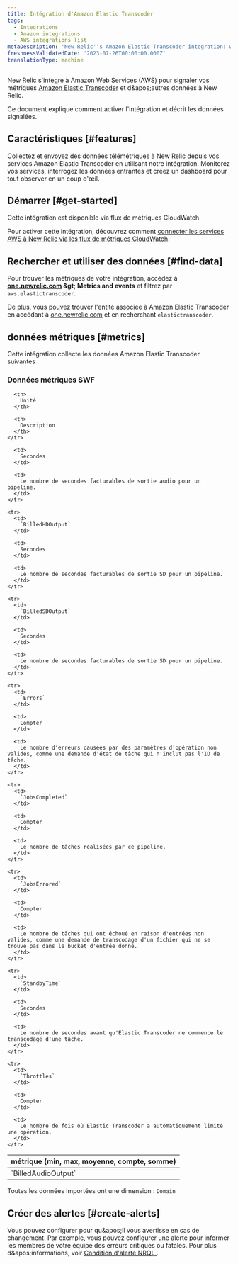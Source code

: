 ```yaml
---
title: Intégration d'Amazon Elastic Transcoder
tags:
  - Integrations
  - Amazon integrations
  - AWS integrations list
metaDescription: 'New Relic''s Amazon Elastic Transcoder integration: what data it reports and how to enable it.'
freshnessValidatedDate: '2023-07-26T00:00:00.000Z'
translationType: machine
---
```


New Relic s'intègre à Amazon Web Services (AWS) pour signaler vos métriques [Amazon Elastic Transcoder](https://aws.amazon.com/elastictranscoder/) et d&amp;apos;autres données à New Relic.

Ce document explique comment activer l'intégration et décrit les données signalées.

## Caractéristiques [#features]

Collectez et envoyez des données télémétriques à New Relic depuis vos services Amazon Elastic Transcoder en utilisant notre intégration. Monitorez vos services, interrogez les données entrantes et créez un dashboard pour tout observer en un coup d'œil.

## Démarrer [#get-started]

Cette intégration est disponible via flux de métriques CloudWatch.

Pour activer cette intégration, découvrez comment [connecter les services AWS à New Relic via les flux de métriques CloudWatch](/docs/infrastructure/amazon-integrations/connect/aws-metric-stream-setup/).

## Rechercher et utiliser des données [#find-data]

Pour trouver les métriques de votre intégration, accédez à <DNT>**[one.newrelic.com](https://one.newrelic.com/all-capabilities) &amp;gt; Metrics and events**</DNT> et filtrez par `aws.elastictranscoder`.

De plus, vous pouvez trouver l'entité associée à Amazon Elastic Transcoder en accédant à [one.newrelic.com](https://one.newrelic.com/all-entities) et en recherchant `elastictranscoder`.

## données métriques [#metrics]

Cette intégration collecte les données Amazon Elastic Transcoder suivantes :

### Données métriques SWF

<table>
  <thead>
    <tr>
      <th style={{ width: "220px" }}>
        métrique (min, max, moyenne, compte, somme)
      </th>

      <th>
        Unité
      </th>

      <th>
        Description
      </th>
    </tr>
  </thead>

  <tbody>
    <tr>
      <td>
        `BilledAudioOutput`
      </td>

      <td>
        Secondes
      </td>

      <td>
        Le nombre de secondes facturables de sortie audio pour un pipeline.
      </td>
    </tr>

    <tr>
      <td>
        `BilledHDOutput`
      </td>

      <td>
        Secondes
      </td>

      <td>
        Le nombre de secondes facturables de sortie SD pour un pipeline.
      </td>
    </tr>

    <tr>
      <td>
        `BilledSDOutput`
      </td>

      <td>
        Secondes
      </td>

      <td>
        Le nombre de secondes facturables de sortie SD pour un pipeline.
      </td>
    </tr>

    <tr>
      <td>
        `Errors`
      </td>

      <td>
        Compter
      </td>

      <td>
        Le nombre d'erreurs causées par des paramètres d'opération non valides, comme une demande d'état de tâche qui n'inclut pas l'ID de tâche.
      </td>
    </tr>

    <tr>
      <td>
        `JobsCompleted`
      </td>

      <td>
        Compter
      </td>

      <td>
        Le nombre de tâches réalisées par ce pipeline.
      </td>
    </tr>

    <tr>
      <td>
        `JobsErrored`
      </td>

      <td>
        Compter
      </td>

      <td>
        Le nombre de tâches qui ont échoué en raison d'entrées non valides, comme une demande de transcodage d'un fichier qui ne se trouve pas dans le bucket d'entrée donné.
      </td>
    </tr>

    <tr>
      <td>
        `StandbyTime`
      </td>

      <td>
        Secondes
      </td>

      <td>
        Le nombre de secondes avant qu'Elastic Transcoder ne commence le transcodage d'une tâche.
      </td>
    </tr>

    <tr>
      <td>
        `Throttles`
      </td>

      <td>
        Compter
      </td>

      <td>
        Le nombre de fois où Elastic Transcoder a automatiquement limité une opération.
      </td>
    </tr>
  </tbody>
</table>

Toutes les données importées ont une dimension : `Domain`

## Créer des alertes [#create-alerts]

Vous pouvez configurer <InlinePopover type="alerts" />pour qu&amp;apos;il vous avertisse en cas de changement. Par exemple, vous pouvez configurer une alerte pour informer les membres de votre équipe des erreurs critiques ou fatales. Pour plus d&amp;apos;informations, voir [Condition d'alerte NRQL ](/docs/alerts-applied-intelligence/new-relic-alerts/get-started/your-first-nrql-condition).